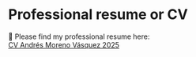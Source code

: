 # Professional resume or CV

📃 Please find my professional resume here:<br/> [CV Andrés Moreno Vásquez 2025](https://docs.google.com/document/d/16UXzCuH4j7anoLrJKsQkCbMcxz8aZ0qPDQiGvqD_lsQ/edit?usp=sharing)
